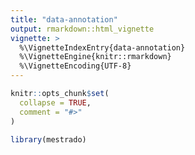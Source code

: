 ```yaml
---
title: "data-annotation"
output: rmarkdown::html_vignette
vignette: >
  %\VignetteIndexEntry{data-annotation}
  %\VignetteEngine{knitr::rmarkdown}
  %\VignetteEncoding{UTF-8}
---
```


```r
knitr::opts_chunk$set(
  collapse = TRUE,
  comment = "#>"
)
```

```r
library(mestrado)
```
